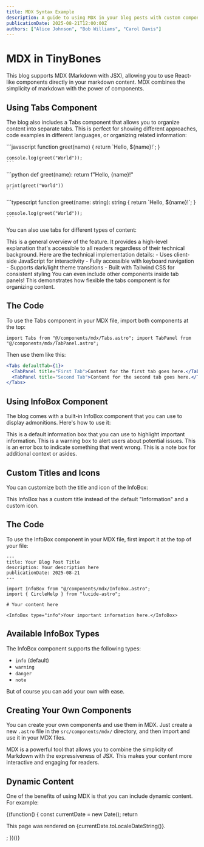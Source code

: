 ```yaml
---
title: MDX Syntax Example
description: A guide to using MDX in your blog posts with custom components.
publicationDate: 2025-08-21T12:00:00Z
authors: ["Alice Johnson", "Bob Williams", "Carol Davis"]
---
```



# MDX in TinyBones

This blog supports MDX (Markdown with JSX), allowing you to use React-like components directly in your markdown content. MDX combines the simplicity of markdown with the power of components.

## Using Tabs Component

The blog also includes a Tabs component that allows you to organize content into separate tabs. This is perfect for showing different approaches, code examples in different languages, or organizing related information:

<Tabs>
  <TabPanel title="JavaScript">
    ```javascript
    function greet(name) {
      return `Hello, ${name}!`;
    }
    
    console.log(greet("World"));
    ```
  </TabPanel>
  
  <TabPanel title="Python">
    ```python
    def greet(name):
        return f"Hello, {name}!"
    
    print(greet("World"))
    ```
  </TabPanel>
  
  <TabPanel title="TypeScript">
    ```typescript
    function greet(name: string): string {
      return `Hello, ${name}!`;
    }
    
    console.log(greet("World"));
    ```
  </TabPanel>
</Tabs>

You can also use tabs for different types of content:

<Tabs>
  <TabPanel title="Overview">
    This is a general overview of the feature. It provides a high-level
    explanation that's accessible to all readers regardless of their technical
    background.
  </TabPanel>

<TabPanel title="Technical Details">
  Here are the technical implementation details: - Uses client-side JavaScript
  for interactivity - Fully accessible with keyboard navigation - Supports
  dark/light theme transitions - Built with Tailwind CSS for consistent styling
</TabPanel>

  <TabPanel title="Examples">
    <InfoBox type="note">
      You can even include other components inside tab panels!
    </InfoBox>
    This demonstrates how flexible the tabs component is for organizing content.
  </TabPanel>
</Tabs>

## The Code

To use the Tabs component in your MDX file, import both components at the top:

```astro
import Tabs from "@/components/mdx/Tabs.astro"; import TabPanel from
"@/components/mdx/TabPanel.astro";
```

Then use them like this:

```jsx
<Tabs defaultTab={1}>
  <TabPanel title="First Tab">Content for the first tab goes here.</TabPanel>
  <TabPanel title="Second Tab">Content for the second tab goes here.</TabPanel>
</Tabs>
```

## Using InfoBox Component

The blog comes with a built-in InfoBox component that you can use to display admonitions. Here's how to use it:

<InfoBox>
  This is a default information box that you can use to highlight important
  information.
</InfoBox>

<InfoBox type="warning">
  This is a warning box to alert users about potential issues.
</InfoBox>

<InfoBox type="danger">
  This is an error box to indicate something that went wrong.
</InfoBox>

<InfoBox type="note">
  This is a note box for additional context or asides.
</InfoBox>

## Custom Titles and Icons

You can customize both the title and icon of the InfoBox:

<InfoBox title="Custom Title" icon={CircleHelp}>
  This InfoBox has a custom title instead of the default "Information" and a
  custom icon.
</InfoBox>

## The Code

To use the InfoBox component in your MDX file, first import it at the top of your file:

```
---
title: Your Blog Post Title
description: Your description here
publicationDate: 2025-08-21
---

import InfoBox from "@/components/mdx/InfoBox.astro";
import { CircleHelp } from "lucide-astro";

# Your content here

<InfoBox type="info">Your important information here.</InfoBox>
```

## Available InfoBox Types

The InfoBox component supports the following types:

- `info` (default)
- `warning`
- `danger`
- `note`

But of course you can add your own with ease.

## Creating Your Own Components

You can create your own components and use them in MDX. Just create a new `.astro` file in the `src/components/mdx/` directory, and then import and use it in your MDX files.

<InfoBox type="note" title="Developer Note">
  MDX is a powerful tool that allows you to combine the simplicity of Markdown
  with the expressiveness of JSX. This makes your content more interactive and
  engaging for readers.
</InfoBox>

## Dynamic Content

One of the benefits of using MDX is that you can include dynamic content. For example:

{(function() {
const currentDate = new Date();
return <p>This page was rendered on {currentDate.toLocaleDateString()}.</p>;
})()}
